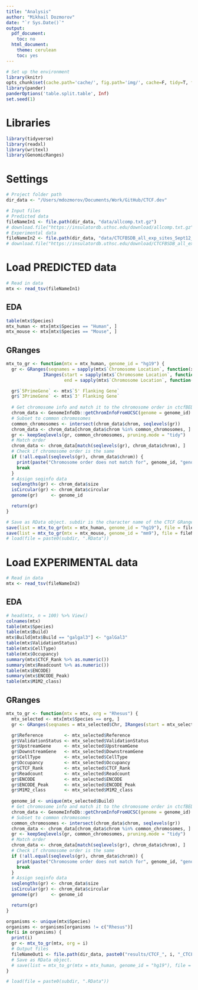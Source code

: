 ```yaml
---
title: "Analysis"
author: "Mikhail Dozmorov"
date: "`r Sys.Date()`"
output:
  pdf_document:
    toc: no
  html_document:
    theme: cerulean
    toc: yes
---
```


```r
# Set up the environment
library(knitr)
opts_chunk$set(cache.path='cache/', fig.path='img/', cache=F, tidy=T, fig.keep='high', echo=F, dpi=100, warnings=F, message=F, comment=NA, warning=F, results='as.is', fig.width = 10, fig.height = 6) #out.width=700, 
library(pander)
panderOptions('table.split.table', Inf)
set.seed(1)
```

# Libraries

```r
library(tidyverse)
library(readxl)
library(writexl)
library(GenomicRanges)
```

# Settings

```r
# Project folder path
dir_data <- "/Users/mdozmorov/Documents/Work/GitHub/CTCF.dev"

# Input files
# Predicted data
fileNameIn1 <- file.path(dir_data, "data/allcomp.txt.gz")
# download.file("https://insulatordb.uthsc.edu/download/allcomp.txt.gz", fileNameIn1)
# Experimental data
fileNameIn2 <- file.path(dir_data, "data/CTCFBSDB_all_exp_sites_Sept12_2012.txt.gz")
# download.file("https://insulatordb.uthsc.edu/download/CTCFBSDB_all_exp_sites_Sept12_2012.txt.gz", fileNameIn2)
```

# Load PREDICTED data

```r
# Read in data
mtx <- read_tsv(fileNameIn1)
```

## EDA

```r
table(mtx$Species)
mtx_human <- mtx[mtx$Species == "Human", ]
mtx_mouse <- mtx[mtx$Species == "Mouse", ]
```

## GRanges

```r
mtx_to_gr <- function(mtx = mtx_human, genome_id = "hg19") {
  gr <- GRanges(seqnames = sapply(mtx$`Chromosome Location`, function(x) strsplit(x, ":|-")[[1]][1]), 
              IRanges(start = sapply(mtx$`Chromosome Location`, function(x) strsplit(x, ":|-")[[1]][2]) %>% as.numeric(), 
                      end = sapply(mtx$`Chromosome Location`, function(x) strsplit(x, ":|-")[[1]][3]) %>% as.numeric()))

  gr$`5PrimeGene` <- mtx$`5' Flanking Gene`
  gr$`3PrimeGene` <- mtx$`3' Flanking Gene`
  
  # Get chromosome info and match it to the chromosome order in ctcfBED
  chrom_data <- GenomeInfoDb::getChromInfoFromUCSC(genome = genome_id)
  # Subset to common chromosomes
  common_chromosomes <- intersect(chrom_data$chrom, seqlevels(gr))
  chrom_data <- chrom_data[chrom_data$chrom %in% common_chromosomes, ]
  gr <- keepSeqlevels(gr, common_chromosomes, pruning.mode = "tidy")
  # Match order
  chrom_data <- chrom_data[match(seqlevels(gr), chrom_data$chrom), ]
  # Check if chromosome order is the same
  if (!all.equal(seqlevels(gr), chrom_data$chrom)) {
    print(paste("Chromosome order does not match for", genome_id, "genome."))
    break
  }
  # Assign seqinfo data
  seqlengths(gr) <- chrom_data$size
  isCircular(gr) <- chrom_data$circular
  genome(gr)     <- genome_id

  return(gr)
}

# Save as RData object. subdir is the character name of the CTCF GRanges variable
save(list = mtx_to_gr(mtx = mtx_human, genome_id = "hg19"), file = fileNameOut1)
save(list = mtx_to_gr(mtx = mtx_mouse, genome_id = "mm9"), file = fileNameOut2)
# load(file = paste0(subdir, ".RData"))
```

# Load EXPERIMENTAL data

```r
# Read in data
mtx <- read_tsv(fileNameIn2)
```


## EDA

```r
# head(mtx, n = 100) %>% View()
colnames(mtx)
table(mtx$Species)
table(mtx$Build)
mtx$Build[mtx$Build == "galgal3"] <- "galGal3"
table(mtx$ValidationStatus)
table(mtx$CellType)
table(mtx$Occupancy)
summary(mtx$CTCF_Rank %>% as.numeric())
summary(mtx$Readcount %>% as.numeric())
table(mtx$ENCODE)
summary(mtx$ENCODE_Peak)
table(mtx$M1M2_class)
```

## GRanges

```r
mtx_to_gr <- function(mtx = mtx, org = "Rhesus") {
  mtx_selected <- mtx[mtx$Species == org, ]
  gr <- GRanges(seqnames = mtx_selected$Chr, IRanges(start = mtx_selected$GenomeBeginLoc, end = mtx_selected$GenomeEndLoc))

  gr$Reference        <- mtx_selected$Reference
  gr$ValidationStatus <- mtx_selected$ValidationStatus
  gr$UpstreamGene     <- mtx_selected$UpstreamGene
  gr$DownstreamGene   <- mtx_selected$DownstreamGene
  gr$CellType         <- mtx_selected$CellType
  gr$Occupancy        <- mtx_selected$Occupancy
  gr$CTCF_Rank        <- mtx_selected$CTCF_Rank
  gr$Readcount        <- mtx_selected$Readcount
  gr$ENCODE           <- mtx_selected$ENCODE
  gr$ENCODE_Peak      <- mtx_selected$ENCODE_Peak
  gr$M1M2_class       <- mtx_selected$M1M2_class
  
  genome_id <- unique(mtx_selected$Build)
  # Get chromosome info and match it to the chromosome order in ctcfBED
  chrom_data <- GenomeInfoDb::getChromInfoFromUCSC(genome = genome_id)
  # Subset to common chromosomes
  common_chromosomes <- intersect(chrom_data$chrom, seqlevels(gr))
  chrom_data <- chrom_data[chrom_data$chrom %in% common_chromosomes, ]
  gr <- keepSeqlevels(gr, common_chromosomes, pruning.mode = "tidy")
  # Match order
  chrom_data <- chrom_data[match(seqlevels(gr), chrom_data$chrom), ]
  # Check if chromosome order is the same
  if (!all.equal(seqlevels(gr), chrom_data$chrom)) {
    print(paste("Chromosome order does not match for", genome_id, "genome."))
    break
  }
  # Assign seqinfo data
  seqlengths(gr) <- chrom_data$size
  isCircular(gr) <- chrom_data$circular
  genome(gr)     <- genome_id

  return(gr)
}

organisms <- unique(mtx$Species)
organisms <- organisms[organisms != c("Rhesus")]
for(i in organisms) {
  print(i)
  gr <- mtx_to_gr(mtx, org = i)
  # Output files
  fileNameOut1 <- file.path(dir_data, paste0("results/CTCF_", i, "_CTCFBSDB_experimental.RData"))
  # Save as RData object. 
  # save(list = mtx_to_gr(mtx = mtx_human, genome_id = "hg19"), file = fileNameOut1)
}

# load(file = paste0(subdir, ".RData"))
```


